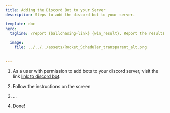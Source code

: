 ```yaml
---
title: Adding the Discord Bot to your Server
description: Steps to add the discord bot to your server.

template: doc
hero:
  tagline: /report {ballchasing-link} {win_result}. Report the results of a match with a ballchasing link and win result.

  image:
    file: ../../../assets/Rocket_Scheduler_transparent_alt.png

  
---
```


<Steps>

1.
    As a user with permission to add bots to your discord server, visit the link [link to discord bot](https://rocketscheduler.app). 

2.  
    Follow the instructions on the screen

3. 
    \...

4. 
    Done!


</Steps>